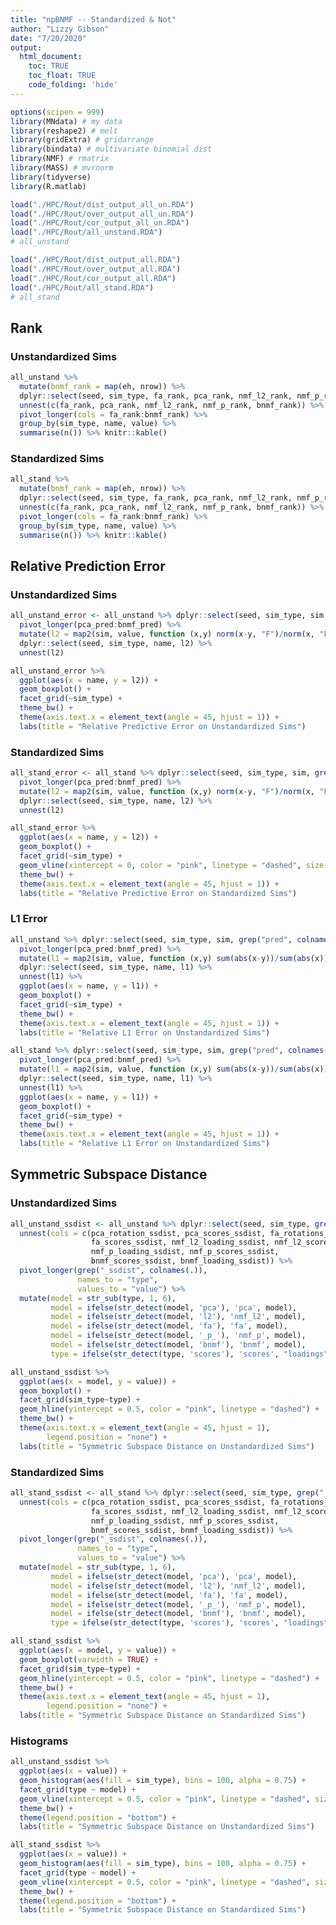 ```yaml
---
title: "npBNMF -- Standardized & Not"
author: "Lizzy Gibson"
date: "7/20/2020"
output: 
  html_document:
    toc: TRUE
    toc_float: TRUE
    code_folding: 'hide'
---
```


```r
options(scipen = 999)
library(MNdata) # my data
library(reshape2) # melt
library(gridExtra) # gridarrange
library(bindata) # multivariate binomial dist
library(NMF) # rmatrix
library(MASS) # mvrnorm
library(tidyverse)
library(R.matlab)
```

```r
load("./HPC/Rout/dist_output_all_un.RDA")
load("./HPC/Rout/over_output_all_un.RDA")
load("./HPC/Rout/cor_output_all_un.RDA")
load("./HPC/Rout/all_unstand.RDA")
# all_unstand

load("./HPC/Rout/dist_output_all.RDA")
load("./HPC/Rout/over_output_all.RDA")
load("./HPC/Rout/cor_output_all.RDA")
load("./HPC/Rout/all_stand.RDA")
# all_stand
```

## Rank

### Unstandardized Sims

```r
all_unstand %>% 
  mutate(bnmf_rank = map(eh, nrow)) %>% 
  dplyr::select(seed, sim_type, fa_rank, pca_rank, nmf_l2_rank, nmf_p_rank, bnmf_rank) %>% 
  unnest(c(fa_rank, pca_rank, nmf_l2_rank, nmf_p_rank, bnmf_rank)) %>% 
  pivot_longer(cols = fa_rank:bnmf_rank) %>% 
  group_by(sim_type, name, value) %>% 
  summarise(n()) %>% knitr::kable()
```

### Standardized Sims

```r
all_stand %>% 
  mutate(bnmf_rank = map(eh, nrow)) %>% 
  dplyr::select(seed, sim_type, fa_rank, pca_rank, nmf_l2_rank, nmf_p_rank, bnmf_rank) %>% 
  unnest(c(fa_rank, pca_rank, nmf_l2_rank, nmf_p_rank, bnmf_rank)) %>% 
  pivot_longer(cols = fa_rank:bnmf_rank) %>% 
  group_by(sim_type, name, value) %>% 
  summarise(n()) %>% knitr::kable()
```

## Relative Prediction Error

### Unstandardized Sims
```r
all_unstand_error <- all_unstand %>% dplyr::select(seed, sim_type, sim, grep("pred", colnames(.))) %>% 
  pivot_longer(pca_pred:bnmf_pred) %>% 
  mutate(l2 = map2(sim, value, function (x,y) norm(x-y, "F")/norm(x, "F"))) %>% 
  dplyr::select(seed, sim_type, name, l2) %>% 
  unnest(l2)

all_unstand_error %>% 
  ggplot(aes(x = name, y = l2)) +
  geom_boxplot() +
  facet_grid(~sim_type) + 
  theme_bw() +
  theme(axis.text.x = element_text(angle = 45, hjust = 1)) + 
  labs(title = "Relative Predictive Error on Unstandardized Sims")
```

### Standardized Sims
```r
all_stand_error <- all_stand %>% dplyr::select(seed, sim_type, sim, grep("pred", colnames(.))) %>% 
  pivot_longer(pca_pred:bnmf_pred) %>% 
  mutate(l2 = map2(sim, value, function (x,y) norm(x-y, "F")/norm(x, "F"))) %>% 
  dplyr::select(seed, sim_type, name, l2) %>% 
  unnest(l2)

all_stand_error %>% 
  ggplot(aes(x = name, y = l2)) +
  geom_boxplot() +
  facet_grid(~sim_type) + 
  geom_vline(xintercept = 0, color = "pink", linetype = "dashed", size = 0.5) +
  theme_bw() +
  theme(axis.text.x = element_text(angle = 45, hjust = 1)) + 
  labs(title = "Relative Predictive Error on Standardized Sims")
```

### L1 Error
```r
all_unstand %>% dplyr::select(seed, sim_type, sim, grep("pred", colnames(.))) %>% 
  pivot_longer(pca_pred:bnmf_pred) %>% 
  mutate(l1 = map2(sim, value, function (x,y) sum(abs(x-y))/sum(abs(x)))) %>% 
  dplyr::select(seed, sim_type, name, l1) %>% 
  unnest(l1) %>% 
  ggplot(aes(x = name, y = l1)) +
  geom_boxplot() +
  facet_grid(~sim_type) + 
  theme_bw() +
  theme(axis.text.x = element_text(angle = 45, hjust = 1)) + 
  labs(title = "Relative L1 Error on Unstandardized Sims")
```

```r
all_stand %>% dplyr::select(seed, sim_type, sim, grep("pred", colnames(.))) %>% 
  pivot_longer(pca_pred:bnmf_pred) %>% 
  mutate(l1 = map2(sim, value, function (x,y) sum(abs(x-y))/sum(abs(x)))) %>% 
  dplyr::select(seed, sim_type, name, l1) %>% 
  unnest(l1) %>% 
  ggplot(aes(x = name, y = l1)) +
  geom_boxplot() +
  facet_grid(~sim_type) + 
  theme_bw() +
  theme(axis.text.x = element_text(angle = 45, hjust = 1)) + 
  labs(title = "Relative L1 Error on Unstandardized Sims")
```

## Symmetric Subspace Distance

### Unstandardized Sims
```r
all_unstand_ssdist <- all_unstand %>% dplyr::select(seed, sim_type, grep("_ssdist", colnames(.))) %>% 
  unnest(cols = c(pca_rotation_ssdist, pca_scores_ssdist, fa_rotations_ssdist, 
                  fa_scores_ssdist, nmf_l2_loading_ssdist, nmf_l2_scores_ssdist, 
                  nmf_p_loading_ssdist, nmf_p_scores_ssdist,
                  bnmf_scores_ssdist, bnmf_loading_ssdist)) %>% 
  pivot_longer(grep("_ssdist", colnames(.)),
               names_to = "type",
               values_to = "value") %>%
  mutate(model = str_sub(type, 1, 6),
         model = ifelse(str_detect(model, 'pca'), 'pca', model),
         model = ifelse(str_detect(model, 'l2'), 'nmf_l2', model),
         model = ifelse(str_detect(model, 'fa'), 'fa', model),
         model = ifelse(str_detect(model, '_p_'), 'nmf_p', model),
         model = ifelse(str_detect(model, 'bnmf'), 'bnmf', model),
         type = ifelse(str_detect(type, 'scores'), 'scores', "loadings")) 

all_unstand_ssdist %>% 
  ggplot(aes(x = model, y = value)) +
  geom_boxplot() +
  facet_grid(sim_type~type) + 
  geom_hline(yintercept = 0.5, color = "pink", linetype = "dashed") +
  theme_bw() +
  theme(axis.text.x = element_text(angle = 45, hjust = 1),
        legend.position = "none") + 
  labs(title = "Symmetric Subspace Distance on Unstandardized Sims")
```

### Standardized Sims
```r
all_stand_ssdist <- all_stand %>% dplyr::select(seed, sim_type, grep("_ssdist", colnames(.))) %>% 
  unnest(cols = c(pca_rotation_ssdist, pca_scores_ssdist, fa_rotations_ssdist, 
                  fa_scores_ssdist, nmf_l2_loading_ssdist, nmf_l2_scores_ssdist, 
                  nmf_p_loading_ssdist, nmf_p_scores_ssdist,
                  bnmf_scores_ssdist, bnmf_loading_ssdist)) %>% 
  pivot_longer(grep("_ssdist", colnames(.)),
               names_to = "type",
               values_to = "value") %>%
  mutate(model = str_sub(type, 1, 6),
         model = ifelse(str_detect(model, 'pca'), 'pca', model),
         model = ifelse(str_detect(model, 'l2'), 'nmf_l2', model),
         model = ifelse(str_detect(model, 'fa'), 'fa', model),
         model = ifelse(str_detect(model, '_p_'), 'nmf_p', model),
         model = ifelse(str_detect(model, 'bnmf'), 'bnmf', model),
         type = ifelse(str_detect(type, 'scores'), 'scores', "loadings")) 

all_stand_ssdist %>% 
  ggplot(aes(x = model, y = value)) +
  geom_boxplot(varwidth = TRUE) +
  facet_grid(sim_type~type) + 
  geom_hline(yintercept = 0.5, color = "pink", linetype = "dashed") +
  theme_bw() +
  theme(axis.text.x = element_text(angle = 45, hjust = 1),
        legend.position = "none") + 
  labs(title = "Symmetric Subspace Distance on Standardized Sims")
```

### Histograms
```r
all_unstand_ssdist %>% 
  ggplot(aes(x = value)) +
  geom_histogram(aes(fill = sim_type), bins = 100, alpha = 0.75) +
  facet_grid(type ~ model) + 
  geom_vline(xintercept = 0.5, color = "pink", linetype = "dashed", size = 0.5) +
  theme_bw() +
  theme(legend.position = "bottom") +
  labs(title = "Symmetric Subspace Distance on Unstandardized Sims")

all_stand_ssdist %>% 
  ggplot(aes(x = value)) +
  geom_histogram(aes(fill = sim_type), bins = 100, alpha = 0.75) +
  facet_grid(type ~ model) + 
  geom_vline(xintercept = 0.5, color = "pink", linetype = "dashed", size = 0.5) +
  theme_bw() +
  theme(legend.position = "bottom") +
  labs(title = "Symmetric Subspace Distance on Standardized Sims")
```

